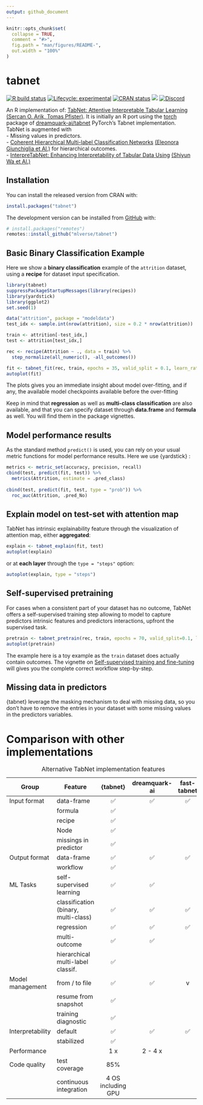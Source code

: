 ```yaml
---
output: github_document
---
```


<!-- README.md is generated from README.Rmd. Please edit that file -->

```r
knitr::opts_chunk$set(
  collapse = TRUE,
  comment = "#>",
  fig.path = "man/figures/README-",
  out.width = "100%"
)
```

# tabnet

<!-- badges: start -->

[![R build status](https://github.com/mlverse/tabnet/workflows/R-CMD-check/badge.svg)](https://github.com/mlverse/tabnet/actions) [![Lifecycle: experimental](https://img.shields.io/badge/lifecycle-experimental-orange.svg)](https://lifecycle.r-lib.org/articles/stages.html) [![CRAN status](https://www.r-pkg.org/badges/version/tabnet)](https://CRAN.R-project.org/package=tabnet) [![](https://cranlogs.r-pkg.org/badges/tabnet)](https://cran.r-project.org/package=tabnet) [![Discord](https://img.shields.io/discord/837019024499277855?logo=discord)](https://discord.com/invite/s3D5cKhBkx)

<!-- badges: end -->

An R implementation of: [TabNet: Attentive Interpretable Tabular Learning](https://arxiv.org/abs/1908.07442) [(Sercan O. Arik, Tomas Pfister)]( 	
https://doi.org/10.48550/arXiv.1908.07442). It is initially an R port using the [torch](https://github.com/mlverse/torch) package of [dreamquark-ai/tabnet](https://github.com/dreamquark-ai/tabnet) PyTorch's Tabnet implementation.   
TabNet is augmented with  
 - Missing values in predictors.  
 - [Coherent Hierarchical Multi-label Classification Networks](https://proceedings.neurips.cc//paper/2020/file/6dd4e10e3296fa63738371ec0d5df818-Paper.pdf) [(Eleonora Giunchiglia et Al.)](giunchiglia2020neurips) for hierarchical outcomes.  
 - [InterpreTabNet: Enhancing Interpretability of Tabular Data Using](https://arxiv.org/abs/2310.02870) [(Shiyun Wa et Al.)]( 	
https://doi.org/10.48550/arXiv.2310.02870)

## Installation

You can install the released version from CRAN with:

``` r
install.packages("tabnet")
```

The development version can be installed from [GitHub](https://github.com/mlverse/tabnet) with:

``` r
# install.packages("remotes")
remotes::install_github("mlverse/tabnet")
```

## Basic Binary Classification Example

Here we show a **binary classification** example of the `attrition` dataset, using a **recipe** for dataset input specification.

```r
library(tabnet)
suppressPackageStartupMessages(library(recipes))
library(yardstick)
library(ggplot2)
set.seed(1)

data("attrition", package = "modeldata")
test_idx <- sample.int(nrow(attrition), size = 0.2 * nrow(attrition))

train <- attrition[-test_idx,]
test <- attrition[test_idx,]

rec <- recipe(Attrition ~ ., data = train) %>% 
  step_normalize(all_numeric(), -all_outcomes())

fit <- tabnet_fit(rec, train, epochs = 35, valid_split = 0.1, learn_rate = 5e-3, verbose = FALSE)
autoplot(fit)
```

The plots gives you an immediate insight about model over-fitting, and if any, the available model checkpoints available before the over-fitting

Keep in mind that **regression** as well as **multi-class classification** are also available, and that you can specify dataset through **data.frame** and **formula** as well. You will find them in the package vignettes.

## Model performance results

As the standard method `predict()` is used, you can rely on your usual metric functions for model performance results. Here we use {yardstick} :

```r
metrics <- metric_set(accuracy, precision, recall)
cbind(test, predict(fit, test)) %>% 
  metrics(Attrition, estimate = .pred_class)
  
cbind(test, predict(fit, test, type = "prob")) %>% 
  roc_auc(Attrition, .pred_No)
```

## Explain model on test-set with attention map

TabNet has intrinsic explainability feature through the visualization of attention map, either **aggregated**:

```r
explain <- tabnet_explain(fit, test)
autoplot(explain)
```

or at **each layer** through the `type = "steps"` option:

```r
autoplot(explain, type = "steps")
```

## Self-supervised pretraining

For cases when a consistent part of your dataset has no outcome, TabNet offers a self-supervised training step allowing to model to capture predictors intrinsic features and predictors interactions, upfront the supervised task.

```r
pretrain <- tabnet_pretrain(rec, train, epochs = 70, valid_split=0.1, learn_rate = 1e-2, verbose  = FALSE, )
autoplot(pretrain)
```

The example here is a toy example as the `train` dataset does actually contain outcomes. The vignette on [Self-supervised training and fine-tuning](https://mlverse.github.io/tabnet/articles/selfsupervised_training.html) will gives you the complete correct workflow step-by-step.

## Missing data in predictors

{tabnet} leverage the masking mechanism to deal with missing data, so you don't have to remove the entries in your dataset with some missing values in the predictors variables.

# Comparison with other implementations

| Group            | Feature                              |      {tabnet}      | dreamquark-ai | fast-tabnet |
|-------------|---------------------|:--------:|:-------------:|:----------:|
| Input format     | data-frame                           |         ✅         |      ✅       |     ✅      |
|                  | formula                              |         ✅         |               |             |
|                  | recipe                               |         ✅         |               |             |
|                  | Node                                 |         ✅         |               |             |
|                  | missings in predictor                |         ✅         |               |             |
| Output format    | data-frame                           |         ✅         |      ✅       |     ✅      |
|                  | workflow                             |         ✅         |               |             |
| ML Tasks         | self-supervised learning             |         ✅         |      ✅       |             |
|                  | classification (binary, multi-class) |         ✅         |      ✅       |     ✅      |
|                  | regression                           |         ✅         |      ✅       |     ✅      |
|                  | multi-outcome                        |         ✅         |      ✅       |             |
|                  | hierarchical multi-label classif.    |         ✅         |               |             |
| Model management | from / to file                       |         ✅         |      ✅       |      v      |
|                  | resume from snapshot                 |         ✅         |               |             |
|                  | training diagnostic                  |         ✅         |               |             |
| Interpretability | default                              |         ✅         |      ✅       |     ✅      |
|                  | stabilized                           |         ✅         |               |            |
| Performance      |                                      |        1 x         |    2 - 4 x    |             |
| Code quality     | test coverage                        |        85%         |               |             |
|                  | continuous integration               | 4 OS including GPU |               |             |

: Alternative TabNet implementation features
